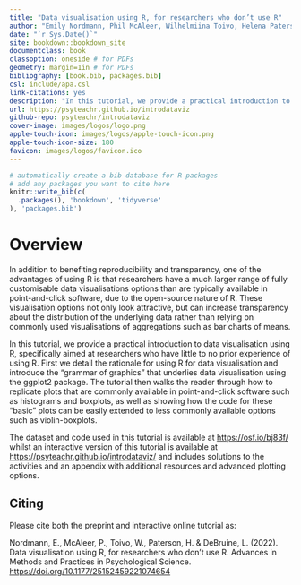 ```yaml
--- 
title: "Data visualisation using R, for researchers who don’t use R"
author: "Emily Nordmann, Phil McAleer, Wilhelmiina Toivo, Helena Paterson, Lisa DeBruine"
date: "`r Sys.Date()`"
site: bookdown::bookdown_site
documentclass: book
classoption: oneside # for PDFs
geometry: margin=1in # for PDFs
bibliography: [book.bib, packages.bib]
csl: include/apa.csl
link-citations: yes
description: "In this tutorial, we provide a practical introduction to data visualisation using R, specifically aimed at researchers who have little to no prior experience of using R."
url: https://psyteachr.github.io/introdataviz
github-repo: psyteachr/introdataviz 
cover-image: images/logos/logo.png
apple-touch-icon: images/logos/apple-touch-icon.png 
apple-touch-icon-size: 180
favicon: images/logos/favicon.ico 
---
```


```r
# automatically create a bib database for R packages
# add any packages you want to cite here
knitr::write_bib(c(
  .packages(), 'bookdown', 'tidyverse'
), 'packages.bib')

```


# Overview {-}

In addition to benefiting reproducibility and transparency, one of the advantages of using R is that researchers have a much larger range of fully customisable data visualisations options than are typically available in point-and-click software, due to the open-source nature of R. These visualisation options not only look attractive, but can increase transparency about the distribution of the underlying data rather than relying on commonly used visualisations of aggregations such as bar charts of means. 

In this tutorial, we provide a practical introduction to data visualisation using R, specifically aimed at researchers who have little to no prior experience of using R. First we detail the rationale for using R for data visualisation and introduce the "grammar of graphics" that underlies data visualisation using the ggplot2 package. The tutorial then walks the reader through how to replicate plots that are commonly available in point-and-click software such as histograms and boxplots, as well as showing how the code for these "basic" plots can be easily extended to less commonly available options such as violin-boxplots. 

The dataset and code used in this tutorial is available at [https://osf.io/bj83f/](https://osf.io/bj83f/) whilst an interactive version of this tutorial is available at [https://psyteachr.github.io/introdataviz/](https://psyteachr.github.io/introdataviz/) and includes solutions to the activities and an appendix with additional resources and advanced plotting options. 

## Citing

Please cite both the preprint and interactive online tutorial as: 

Nordmann, E., McAleer, P., Toivo, W., Paterson, H. & DeBruine, L. (2022). Data visualisation using R, for researchers who don't use R. Advances in Methods and Practices in Psychological Science. <https://doi.org/10.1177/25152459221074654>
